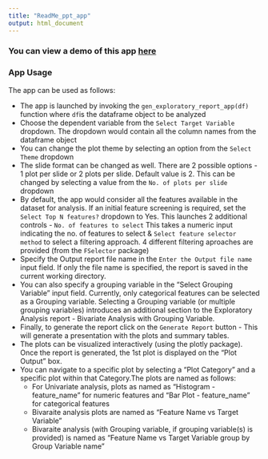 ```yaml
---
title: "ReadMe_ppt_app"
output: html_document
---
```


### **You can view a demo of this app [here](https://youtu.be/UMRBuXbRyag)**

### App Usage

The app can be used as follows:

* The app is launched by invoking the `gen_exploratory_report_app(df)` function where `df`is the dataframe object to be analyzed
* Choose the dependent variable from the `Select Target Variable` dropdown. The dropdown would contain all the column names from the dataframe object
* You can change the plot theme by selecting an option from the `Select Theme` dropdown
* The slide format can be changed as well. There are 2 possible options - 1 plot per slide or 2 plots per slide. Default value is 2. This can be changed by selecting a value from the `No. of plots per slide` dropdown
* By default, the app would consider all the features available in the dataset for analysis. If an initial feature screening is required, set the `Select Top N features?` dropdown to Yes. This launches 2 additional controls - `No. of features to select` This takes a numeric input indicating the no. of features to select & `Select feature selector method` to select a filtering approach. 4 different filtering aproaches are provided (from the `FSelector` package)
* Specify the Output report file name in the `Enter the Output file name` input field. If only the file name is specified, the report is saved in the current working directory.
* You can also specify a grouping variable in the "Select Grouping Variable" input field. Currently, only categorical features can be selected as a Grouping variable. Selecting a Grouping variable (or multiple grouping variables) introduces an additional section to the Exploratory Analysis report - Bivariate Analysis with Grouping Variable.
* Finally, to generate the report click on the `Generate Report` button - This will generate a presentation with the plots and summary tables.
* The plots can be visualized interactively (using the plotly package). Once the report is generated, the 1st plot is displayed on the "Plot Output" box. 
* You can navigate to a specific plot by selecting a "Plot Category" and a specific plot within that Category.The plots are named as follows:
  * For Univariate analysis, plots as named as "Histogram - feature_name" for numeric features and "Bar Plot - feature_name" for categorical features 
  * Bivaraite analysis plots are named as "Feature Name vs Target Variable"
  * Bivaraite analysis (with Grouping variable, if grouping variable(s) is provided) is named as "Feature Name vs Target Variable group by Group Variable name"
